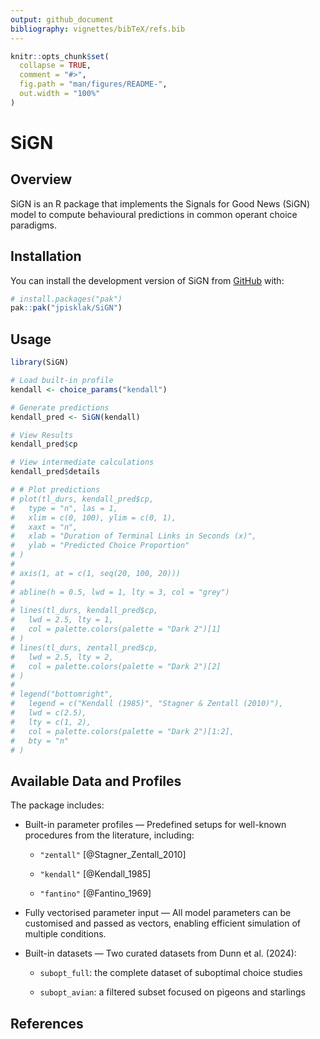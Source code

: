 ```yaml
---
output: github_document
bibliography: vignettes/bibTeX/refs.bib
---
```


<!-- README.md is generated from README.Rmd. Please edit that file -->

```r
knitr::opts_chunk$set(
  collapse = TRUE,
  comment = "#>",
  fig.path = "man/figures/README-",
  out.width = "100%"
)
```

# SiGN

<!-- badges: start -->
<!-- badges: end -->

## Overview

SiGN is an R package that implements the Signals for Good News (SiGN) model to compute behavioural predictions in common operant choice paradigms.

## Installation

You can install the development version of SiGN from [GitHub](https://github.com/) with:

``` r
# install.packages("pak")
pak::pak("jpisklak/SiGN")
```

## Usage

```r
library(SiGN)

# Load built-in profile
kendall <- choice_params("kendall")

# Generate predictions
kendall_pred <- SiGN(kendall)

# View Results
kendall_pred$cp

# View intermediate calculations
kendall_pred$details
```

```r
# # Plot predictions
# plot(tl_durs, kendall_pred$cp,
#   type = "n", las = 1,
#   xlim = c(0, 100), ylim = c(0, 1),
#   xaxt = "n",
#   xlab = "Duration of Terminal Links in Seconds (x)",
#   ylab = "Predicted Choice Proportion"
# )
# 
# axis(1, at = c(1, seq(20, 100, 20)))
# 
# abline(h = 0.5, lwd = 1, lty = 3, col = "grey")
# 
# lines(tl_durs, kendall_pred$cp,
#   lwd = 2.5, lty = 1,
#   col = palette.colors(palette = "Dark 2")[1]
# )
# lines(tl_durs, zentall_pred$cp,
#   lwd = 2.5, lty = 2,
#   col = palette.colors(palette = "Dark 2")[2]
# )
# 
# legend("bottomright",
#   legend = c("Kendall (1985)", "Stagner & Zentall (2010)"),
#   lwd = c(2.5),
#   lty = c(1, 2),
#   col = palette.colors(palette = "Dark 2")[1:2],
#   bty = "n"
# )
```

## Available Data and Profiles

The package includes:

- Built-in parameter profiles — Predefined setups for well-known procedures from the literature, including:

  - `"zentall"` [@Stagner_Zentall_2010]

  - `"kendall"` [@Kendall_1985]

  - `"fantino"` [@Fantino_1969]

- Fully vectorised parameter input — All model parameters can be customised and passed as vectors, enabling efficient simulation of multiple conditions.

- Built-in datasets — Two curated datasets from Dunn et al. (2024):

  - `subopt_full`: the complete dataset of suboptimal choice studies

  - `subopt_avian`: a filtered subset focused on pigeons and starlings

## References
